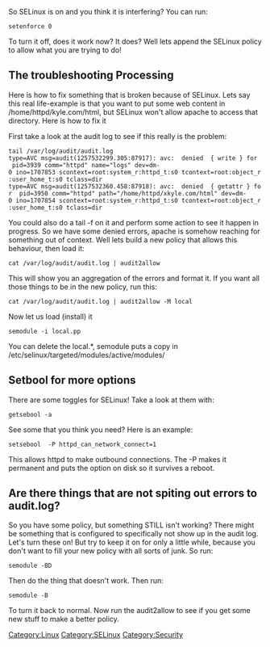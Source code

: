 So SELinux is on and you think it is interfering? You can run:
 setenforce 0

To turn it off, does it work now? It does? Well lets append the SELinux policy to allow what you are trying to do!

== The troubleshooting Processing ==
Here is how to fix something that is broken because of SELinux. Lets say this real life-example is that you want to put some web content in /home/httpd/kyle.com/html, but SELinux won't allow apache to access that directory. Here is how to fix it

First take a look at the audit log to see if this really is the problem:
 tail /var/log/audit/audit.log
 type=AVC msg=audit(1257532299.305:87917): avc:  denied  { write } for  pid=3939 comm="httpd" name="logs" dev=dm-0 ino=1707853 scontext=root:system_r:httpd_t:s0 tcontext=root:object_r:user_home_t:s0 tclass=dir
 type=AVC msg=audit(1257532360.458:87918): avc:  denied  { getattr } for  pid=3950 comm="httpd" path="/home/httpd/xkyle.com/html" dev=dm-0 ino=1707854 scontext=root:system_r:httpd_t:s0 tcontext=root:object_r:user_home_t:s0 tclass=dir

You could also do a tail -f on it and perform some action to see it happen in progress. 
So we have some denied errors, apache is somehow reaching for something out of context. Well lets build a new policy that allows this behaviour, then load it:
 cat /var/log/audit/audit.log | audit2allow

This will show you an aggregation of the errors and format it. If you want all those things to be in the new policy, run this:
 cat /var/log/audit/audit.log | audit2allow -M local

Now let us load (install) it
 semodule -i local.pp

You can delete the local.*, semodule puts a copy in /etc/selinux/targeted/modules/active/modules/

== Setbool for more options ==
There are some toggles for SELinux! Take a look at them with:
 getsebool -a

See some that you think you need? Here is an example:
 setsebool  -P httpd_can_network_connect=1

This allows httpd to make outbound connections. The -P makes it permanent and puts the option on disk so it survives a reboot.


== Are there things that are not spiting out errors to audit.log? ==
So you have some policy, but something STILL isn't working? There might be something that is configured to specifically not show up in the audit log. Let's turn these on! But try to keep it on for only a little while, because you don't want to fill your new policy with all sorts of junk. So run:
 semodule -BD

Then do the thing that doesn't work. Then run:
 semodule -B

To turn it back to normal. Now run the audit2allow to see if you get some new stuff to make a better policy.

[[Category:Linux]][[Category:SELinux]][[Category:Security]]